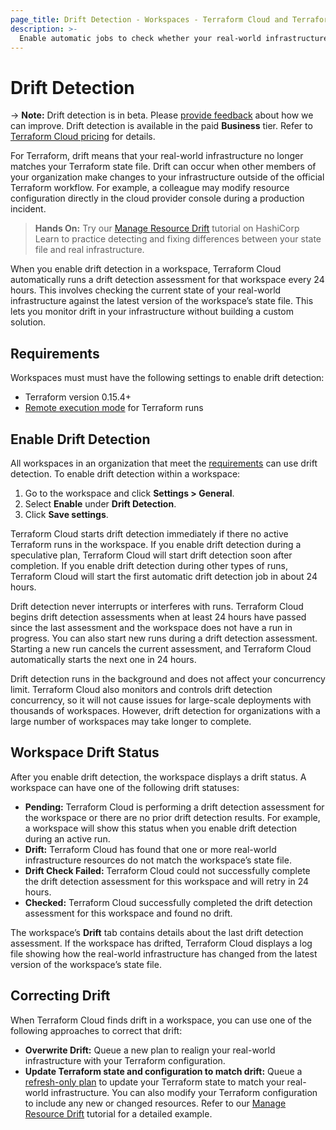 ```yaml
---
page_title: Drift Detection - Workspaces - Terraform Cloud and Terraform Enterprise
description: >-
  Enable automatic jobs to check whether your real-world infrastructure matches your Terraform state file.
---
```


# Drift Detection

-> **Note:** Drift detection is in beta. Please [provide feedback](https://forms.gle/BwjgvrKQcLbgqK3f7) about how we can improve. Drift detection is available in the paid **Business** tier. Refer to [Terraform Cloud pricing](https://www.hashicorp.com/products/terraform/pricing) for details.

For Terraform, drift means that your real-world infrastructure no longer matches your Terraform state file. Drift can occur when other members of your organization make changes to your infrastructure outside of the official Terraform workflow. For example, a colleague may modify resource configuration directly in the cloud provider console during a production incident.

> **Hands On:** Try our [Manage Resource Drift](https://learn.hashicorp.com/tutorials/terraform/resource-drift) tutorial on HashiCorp Learn to practice detecting and fixing differences between your state file and real infrastructure.

When you enable drift detection in a workspace, Terraform Cloud automatically runs a drift detection assessment for that workspace every 24 hours. This involves checking the current state of your real-world infrastructure against the latest version of the workspace’s state file. This lets you monitor drift in your infrastructure without building a custom solution.

## Requirements

Workspaces must must have the following settings to enable drift detection:
- Terraform version 0.15.4+
- [Remote execution mode](/cloud-docs/workspaces/settings#execution-mode) for Terraform runs

## Enable Drift Detection

All workspaces in an organization that meet the [requirements](#requirements) can use drift detection. To enable drift detection within a workspace:
1. Go to the workspace and click **Settings > General**.
1. Select **Enable** under **Drift Detection**.
1. Click **Save settings**.

Terraform Cloud starts drift detection immediately if there no active Terraform runs in the workspace. If you enable drift detection during a speculative plan, Terraform Cloud will start drift detection soon after completion. If you enable drift detection during other types of runs, Terraform Cloud will start the first automatic drift detection job in about 24 hours.

Drift detection never interrupts or interferes with runs. Terraform Cloud begins drift detection assessments when at least 24 hours have passed since the last assessment and the workspace does not have a run in progress. You can also start new runs during a drift detection assessment. Starting a new run cancels the current assessment, and Terraform Cloud automatically starts the next one in 24 hours.

Drift detection runs in the background and does not affect your concurrency limit. Terraform Cloud also monitors and controls drift detection concurrency, so it will not cause issues for large-scale deployments with thousands of workspaces. However, drift detection for organizations with a large number of workspaces may take longer to complete.

## Workspace Drift Status

After you enable drift detection, the workspace displays a drift status. A workspace can have one of the following drift statuses:

- **Pending:** Terraform Cloud is performing a drift detection assessment for the workspace or there are no prior drift detection results. For example, a workspace will show this status when you enable drift detection during an active run.
- **Drift:** Terraform Cloud has found that one or more real-world infrastructure resources do not match the workspace’s state file.
-  **Drift Check Failed:** Terraform Cloud could not successfully complete the drift detection assessment for this workspace and will retry in 24 hours.
- **Checked:** Terraform Cloud successfully completed the drift detection assessment for this workspace and found no drift.

The workspace’s **Drift** tab contains details about the last drift detection assessment. If the workspace has drifted, Terraform Cloud displays a log file showing how the real-world infrastructure has changed from the latest version of the workspace’s state file.


## Correcting Drift

When Terraform Cloud finds drift in a workspace, you can use one of the following approaches to correct that drift:

- **Overwrite Drift:** Queue a new plan to realign your real-world infrastructure with your Terraform configuration.
- **Update Terraform state and configuration to match drift:** Queue a [refresh-only plan](/cloud-docs/run/modes-and-options#refresh-only-mode) to update your Terraform state to match your real-world infrastructure. You can also modify your Terraform configuration to include any new or changed resources. Refer to our [Manage Resource Drift](https://learn.hashicorp.com/tutorials/terraform/resource-drift) tutorial for a detailed example.
